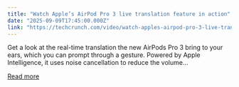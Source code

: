 ```yaml
---
title: "Watch Apple’s AirPod Pro 3 live translation feature in action"
date: "2025-09-09T17:45:00.000Z"
link: "https://techcrunch.com/video/watch-apples-airpod-pro-3-live-translation-feature-in-action/"
---
```


Get a look at the real-time translation the new AirPods Pro 3 bring to your ears, which you can prompt through a gesture. Powered by Apple Intelligence, it uses noise cancellation to reduce the volume...

[Read more](https://techcrunch.com/video/watch-apples-airpod-pro-3-live-translation-feature-in-action/)
